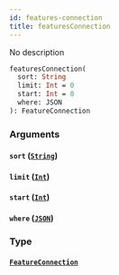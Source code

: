 ```yaml
---
id: features-connection
title: featuresConnection
---
```


No description

```graphql
featuresConnection(
  sort: String
  limit: Int = 0
  start: Int = 0
  where: JSON
): FeatureConnection

```

### Arguments

#### `sort` ([`String`](/v1/scalars/string))

#### `limit` ([`Int`](/v1/scalars/int))

#### `start` ([`Int`](/v1/scalars/int))

#### `where` ([`JSON`](/v1/scalars/json))

### Type

#### [`FeatureConnection`](/v1/objects/feature-connection)
